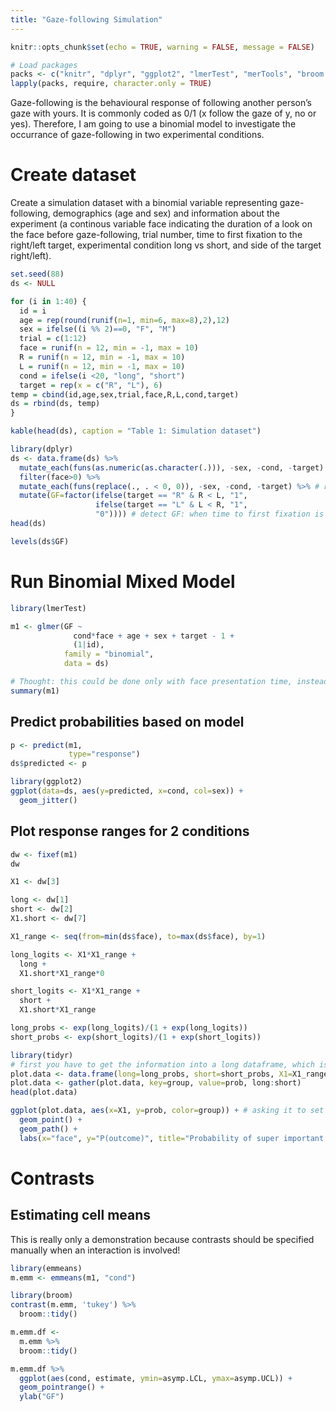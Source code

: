 ```yaml
---
title: "Gaze-following Simulation"
---
```


```r
knitr::opts_chunk$set(echo = TRUE, warning = FALSE, message = FALSE)
```

```r
# Load packages
packs <- c("knitr", "dplyr", "ggplot2", "lmerTest", "merTools", "broom.mixed", "car", "knitr", "reshape2")
lapply(packs, require, character.only = TRUE)
```

Gaze-following is the behavioural response of following another person's gaze with yours. It is commonly coded as 0/1 (x follow the gaze of y, no or yes). Therefore, I am going to use a binomial model to investigate the occurrance of gaze-following in two experimental conditions. 

# Create dataset

Create a simulation dataset with a binomial variable representing gaze-following, demographics (age and sex) and information about the experiment (a continous variable face indicating the duration of a look on the face before gaze-following, trial number, time to first fixation to the right/left target, experimental condition long vs short, and side of the target right/left). 

```r
set.seed(88)
ds <- NULL

for (i in 1:40) {
  id = i
  age = rep(round(runif(n=1, min=6, max=8),2),12)
  sex = ifelse((i %% 2)==0, "F", "M")
  trial = c(1:12)
  face = runif(n = 12, min = -1, max = 10)
  R = runif(n = 12, min = -1, max = 10)
  L = runif(n = 12, min = -1, max = 10)
  cond = ifelse(i <20, "long", "short")
  target = rep(x = c("R", "L"), 6)
temp = cbind(id,age,sex,trial,face,R,L,cond,target)
ds = rbind(ds, temp)
}

kable(head(ds), caption = "Table 1: Simulation dataset")
```
```r
library(dplyr)
ds <- data.frame(ds) %>%
  mutate_each(funs(as.numeric(as.character(.))), -sex, -cond, -target) %>% # format
  filter(face>0) %>%
  mutate_each(funs(replace(., . < 0, 0)), -sex, -cond, -target) %>% # remove negative values (missing) with zero
  mutate(GF=factor(ifelse(target == "R" & R < L, "1",
                   ifelse(target == "L" & L < R, "1",
                   "0")))) # detect GF: when time to first fixation is faster towards the side of the target
head(ds)
```
```r
levels(ds$GF)
```

# Run Binomial Mixed Model 

```r
library(lmerTest)

m1 <- glmer(GF ~ 
              cond*face + age + sex + target - 1 + 
              (1|id), 
            family = "binomial", 
            data = ds)

# Thought: this could be done only with face presentation time, instead of the categorical conditions? Is it different if they look long when face presentation time is long/short?
summary(m1)
```

## Predict probabilities based on model

```r
p <- predict(m1,
             type="response")
ds$predicted <- p
```

```r
library(ggplot2)
ggplot(data=ds, aes(y=predicted, x=cond, col=sex)) + 
  geom_jitter()
```

## Plot response ranges for 2 conditions

```r
dw <- fixef(m1)
dw
```
```r
X1 <- dw[3]

long <- dw[1]
short <- dw[2]
X1.short <- dw[7]
```
```r
X1_range <- seq(from=min(ds$face), to=max(ds$face), by=1)

long_logits <- X1*X1_range +
  long +
  X1.short*X1_range*0

short_logits <- X1*X1_range +
  short +
  X1.short*X1_range
```
```r
long_probs <- exp(long_logits)/(1 + exp(long_logits))
short_probs <- exp(short_logits)/(1 + exp(short_logits))

library(tidyr)
# first you have to get the information into a long dataframe, which is what ggplot likes :)
plot.data <- data.frame(long=long_probs, short=short_probs, X1=X1_range)
plot.data <- gather(plot.data, key=group, value=prob, long:short)
head(plot.data)
```

```r
ggplot(plot.data, aes(x=X1, y=prob, color=group)) + # asking it to set the color by the variable "group" is what makes it draw three different lines
  geom_point() +
  geom_path() + 
  labs(x="face", y="P(outcome)", title="Probability of super important outcome") 
```

# Contrasts

## Estimating cell means

This is really only a demonstration because contrasts should be specified manually when an interaction is involved!

```r
library(emmeans)
m.emm <- emmeans(m1, "cond")
```

```r
library(broom)
contrast(m.emm, 'tukey') %>%
  broom::tidy()
```
```r
m.emm.df <-
  m.emm %>%
  broom::tidy()

m.emm.df %>%
  ggplot(aes(cond, estimate, ymin=asymp.LCL, ymax=asymp.UCL)) +
  geom_pointrange() +
  ylab("GF")
```


